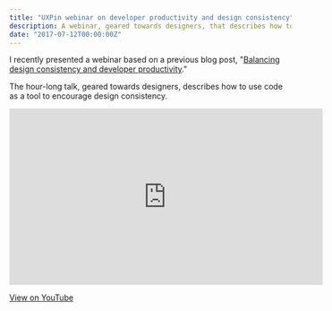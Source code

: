 ```yaml
---
title: "UXPin webinar on developer productivity and design consistency"
description: A webinar, geared towards designers, that describes how to use code as a tool to encourage design consistency.
date: "2017-07-12T00:00:00Z"
---
```


I recently presented a webinar based on a previous blog post, "[Balancing design consistency and developer productivity](/blog/design-consistency-developer-productivity/)."

The hour-long talk, geared towards designers, describes how to use code as a tool to encourage design consistency.

<iframe
  width="560"
  height="315"
  src="https://www.youtube.com/embed/8xHxoSFw3Jc"
  frameborder="0"
  allow="autoplay; encrypted-media"
  allowfullscreen
></iframe>

[View on YouTube](https://youtu.be/8xHxoSFw3Jc)

